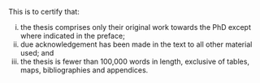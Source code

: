 This is to certify that:

i. the thesis comprises only their original work towards the PhD except where indicated in the preface;
i. due acknowledgement has been made in the text to all other material
   used; and
i. the thesis is fewer than 100,000 words in length, exclusive of
   tables, maps, bibliographies and appendices.

<!-- Signature line will be placed here -->

